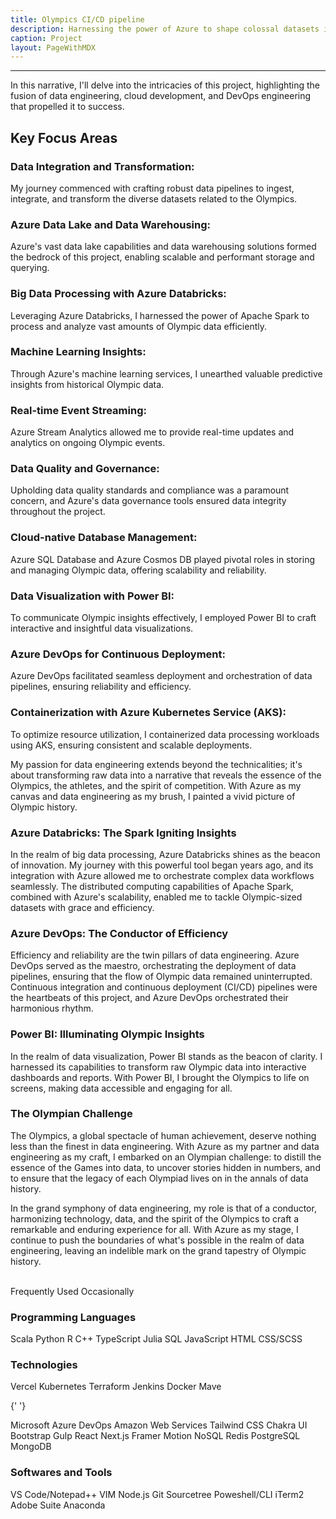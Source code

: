 ```yaml
---
title: Olympics CI/CD pipeline
description: Harnessing the power of Azure to shape colossal datasets into valuable insights.
caption: Project
layout: PageWithMDX
---
```



---

In this narrative, I'll delve into the intricacies of this project, highlighting the fusion of data engineering, cloud development, and DevOps engineering that propelled it to success.

## Key Focus Areas

### Data Integration and Transformation:

My journey commenced with crafting robust data pipelines to ingest, integrate, and transform the diverse datasets related to the Olympics.

### Azure Data Lake and Data Warehousing:

Azure's vast data lake capabilities and data warehousing solutions formed the bedrock of this project, enabling scalable and performant storage and querying.

### Big Data Processing with Azure Databricks:

Leveraging Azure Databricks, I harnessed the power of Apache Spark to process and analyze vast amounts of Olympic data efficiently.

### Machine Learning Insights:

Through Azure's machine learning services, I unearthed valuable predictive insights from historical Olympic data.

### Real-time Event Streaming:

Azure Stream Analytics allowed me to provide real-time updates and analytics on ongoing Olympic events.

### Data Quality and Governance:

Upholding data quality standards and compliance was a paramount concern, and Azure's data governance tools ensured data integrity throughout the project.

### Cloud-native Database Management:

Azure SQL Database and Azure Cosmos DB played pivotal roles in storing and managing Olympic data, offering scalability and reliability.

### Data Visualization with Power BI:

To communicate Olympic insights effectively, I employed Power BI to craft interactive and insightful data visualizations.

### Azure DevOps for Continuous Deployment:

Azure DevOps facilitated seamless deployment and orchestration of data pipelines, ensuring reliability and efficiency.

### Containerization with Azure Kubernetes Service (AKS):

To optimize resource utilization, I containerized data processing workloads using AKS, ensuring consistent and scalable deployments.

My passion for data engineering extends beyond the technicalities; it's about transforming raw data into a narrative that reveals the essence of the Olympics, the athletes, and the spirit of competition. With Azure as my canvas and data engineering as my brush, I painted a vivid picture of Olympic history.

### Azure Databricks: The Spark Igniting Insights

In the realm of big data processing, Azure Databricks shines as the beacon of innovation. My journey with this powerful tool began years ago, and its integration with Azure allowed me to orchestrate complex data workflows seamlessly. The distributed computing capabilities of Apache Spark, combined with Azure's scalability, enabled me to tackle Olympic-sized datasets with grace and efficiency.

### Azure DevOps: The Conductor of Efficiency

Efficiency and reliability are the twin pillars of data engineering. Azure DevOps served as the maestro, orchestrating the deployment of data pipelines, ensuring that the flow of Olympic data remained uninterrupted. Continuous integration and continuous deployment (CI/CD) pipelines were the heartbeats of this project, and Azure DevOps orchestrated their harmonious rhythm.

### Power BI: Illuminating Olympic Insights

In the realm of data visualization, Power BI stands as the beacon of clarity. I harnessed its capabilities to transform raw Olympic data into interactive dashboards and reports. With Power BI, I brought the Olympics to life on screens, making data accessible and engaging for all.

### The Olympian Challenge

The Olympics, a global spectacle of human achievement, deserve nothing less than the finest in data engineering. With Azure as my partner and data engineering as my craft, I embarked on an Olympian challenge: to distill the essence of the Games into data, to uncover stories hidden in numbers, and to ensure that the legacy of each Olympiad lives on in the annals of data history.

In the grand symphony of data engineering, my role is that of a conductor, harmonizing technology, data, and the spirit of the Olympics to craft a remarkable and enduring experience for all. With Azure as my stage, I continue to push the boundaries of what's possible in the realm of data engineering, leaving an indelible mark on the grand tapestry of Olympic history.

<br />
<HStack spacing={8}>
  <Label indicator={100}>Frequently Used</Label>
  <Label indicator={25}>Occasionally</Label>
</HStack>

### Programming Languages

<VStack spacing={12}>
  <HStack spacing={8}>
    <Label indicator={100}>Scala</Label>
    <Label indicator={100}>Python</Label>
    <Label indicator={100}>R</Label>
    <Label indicator={100}>C++</Label>
    <Label indicator={100}>TypeScript</Label>
    <Label indicator={100}>Julia</Label>
  </HStack>
  <HStack spacing={8}>
    <Label indicator={100}>SQL</Label>
    <Label indicator={75}>JavaScript</Label>
    <Label indicator={50}>HTML</Label>
    <Label indicator={50}>CSS/SCSS</Label>
  </HStack>
</VStack>

### Technologies

<VStack spacing={12}>
  <HStack spacing={8}>
    <Label indicator={100}>Vercel</Label>
    <Label indicator={100}>Kubernetes</Label>
    <Label indicator={100}>Terraform</Label>
    <Label indicator={100}>Jenkins</Label>
    <Label indicator={100}>Docker</Label>
    <Label indicator={100}>Mave</Label>
  </HStack>

{' '}

<HStack spacing={8}>
  <Label indicator={100}>Microsoft Azure DevOps</Label>
  <Label indicator={100}>Amazon Web Services</Label>
  <Label indicator={90}>Tailwind CSS</Label>
  <Label indicator={50}>Chakra UI</Label>
  <Label indicator={50}>Bootstrap</Label>
  <Label indicator={75}>Gulp</Label>
  <Label indicator={100}>React</Label>
  <Label indicator={100}>Next.js</Label>
  <Label indicator={50}>Framer Motion</Label>
</HStack>

  <HStack spacing={8}>
    <Label indicator={85}>NoSQL</Label>
    <Label indicator={100}>Redis</Label>
    <Label indicator={100}>PostgreSQL</Label>
    <Label indicator={95}>MongoDB</Label>
  </HStack>
</VStack>

### Softwares and Tools

<VStack spacing={12}>
  <HStack spacing={8}>
    <Label indicator={100}>VS Code/Notepad++</Label>
    <Label indicator={100}>VIM</Label>
    <Label indicator={100}>Node.js</Label>
    <Label indicator={100}>Git</Label>
    <Label indicator={75}>Sourcetree</Label>
  </HStack>
  <HStack spacing={8}>
    <Label indicator={100}>Poweshell/CLI</Label>
    <Label indicator={100}>iTerm2</Label>
    <Label indicator={50}>Adobe Suite</Label>
    <Label indicator={90}>Anaconda</Label>
  </HStack>
</VStack>
